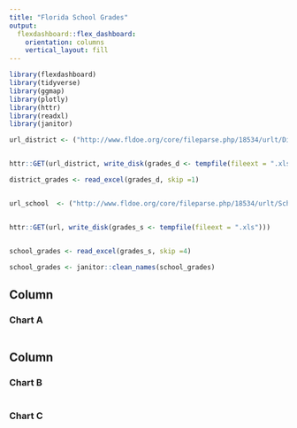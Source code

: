```yaml
---
title: "Florida School Grades"
output: 
  flexdashboard::flex_dashboard:
    orientation: columns
    vertical_layout: fill
---
```


```r
library(flexdashboard)
library(tidyverse)
library(ggmap)
library(plotly)
library(httr)
library(readxl)
library(janitor)

```



```r

url_district <- ("http://www.fldoe.org/core/fileparse.php/18534/urlt/DistrictGrades19.xls")


httr::GET(url_district, write_disk(grades_d <- tempfile(fileext = ".xls")))

district_grades <- read_excel(grades_d, skip =1)



```


```r

url_school  <- ("http://www.fldoe.org/core/fileparse.php/18534/urlt/SchoolGrades19.xls")


httr::GET(url, write_disk(grades_s <- tempfile(fileext = ".xls")))


school_grades <- read_excel(grades_s, skip =4)

school_grades <- janitor::clean_names(school_grades)


```




Column {data-width=650}
-----------------------------------------------------------------------

### Chart A

```r

```

Column {data-width=350}
-----------------------------------------------------------------------

### Chart B

```r

```

### Chart C

```r

```

